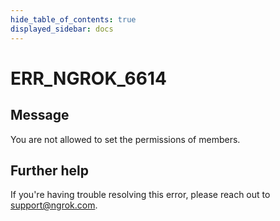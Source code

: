 ```yaml
---
hide_table_of_contents: true
displayed_sidebar: docs
---
```



# ERR_NGROK_6614

## Message

You are not allowed to set the permissions of members.

<ErrorDetails error="err_ngrok_6614" />

## Further help

If you're having trouble resolving this error, please reach out to [support@ngrok.com](mailto:support@ngrok.com?subject=Help%20with%20ERR_NGROK_6614).
